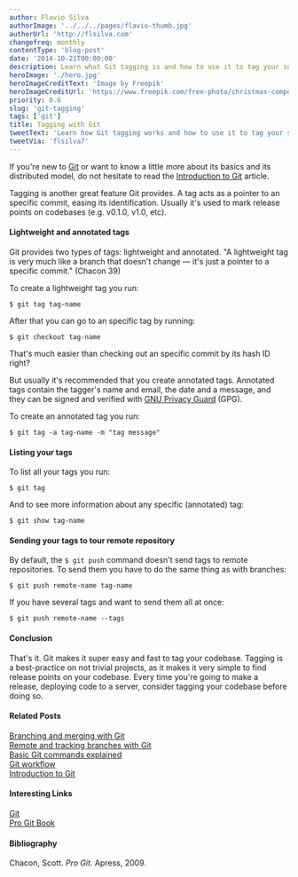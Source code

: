 ```yaml
---
author: Flavio Silva
authorImage: '../../../pages/flavio-thumb.jpg'
authorUrl: 'http://flsilva.com'
changefreq: monthly
contentType: 'blog-post'
date: '2014-10-21T00:00:00'
description: Learn what Git tagging is and how to use it to tag your software releases.
heroImage: './hero.jpg'
heroImageCreditText: 'Image by Freepik'
heroImageCreditUrl: 'https://www.freepik.com/free-photo/christmas-composition-with-tags_1449877.htm#&position=5&from_view=undefined'
priority: 0.6
slug: 'git-tagging'
tags: ['git']
title: Tagging with Git
tweetText: 'Learn how Git tagging works and how to use it to tag your software releases'
tweetVia: 'flsilva7'
---
```



If you're new to [Git](http://git-scm.com/) or want to know a little more about its basics and its distributed model, do not hesitate to read the [Introduction to Git](/blog/introducing-git/) article.

Tagging is another great feature Git provides.
A tag acts as a pointer to an specific commit, easing its identification.
Usually it's used to mark release points on codebases (e.g. v0.1.0, v1.0, etc).

<WarningBoxNoRunDollarSign />

#### Lightweight and annotated tags

Git provides two types of tags: lightweight and annotated.
"A lightweight tag is very much like a branch that doesn't change — it's just a pointer to a specific commit." (Chacon 39)

To create a lightweight tag you run:

```shell
$ git tag tag-name
```

After that you can go to an specific tag by running:

```shell
$ git checkout tag-name
```

That's much easier than checking out an specific commit by its hash ID right?

But usually it's recommended that you create annotated tags.
Annotated tags contain the tagger's name and email, the date and a message, and they can be signed and verified with [GNU Privacy Guard](https://www.gnupg.org/) (GPG).

To create an annotated tag you run:

```shell
$ git tag -a tag-name -m "tag message"
```

#### Listing your tags

To list all your tags you run:

```shell
$ git tag
```

And to see more information about any specific (annotated) tag:

```shell
$ git show tag-name
```

#### Sending your tags to tour remote repository

By default, the `$ git push` command doesn't send tags to remote repositories.
To send them you have to do the same thing as with branches:

```shell
$ git push remote-name tag-name
```

If you have several tags and want to send them all at once:

```shell
$ git push remote-name --tags
```

#### Conclusion

That's it.
Git makes it super easy and fast to tag your codebase.
Tagging is a best-practice on not trivial projects, as it makes it very simple to find release points on your codebase.
Every time you're going to make a release, deploying code to a server, consider tagging your codebase before doing so.

#### Related Posts

[Branching and merging with Git](/blog/git-branching-and-merging/)<br />
[Remote and tracking branches with Git](/blog/git-remote-and-tracking-branches/)<br />
[Basic Git commands explained](/blog/git-basic-commands-explained/)<br />
[Git workflow](/blog/git-workflow/)<br />
[Introduction to Git](/blog/introducing-git/)

#### Interesting Links

[Git](http://git-scm.com/)<br />
[Pro Git Book](https://git-scm.com/book/en/v2)

#### Bibliography

Chacon, Scott. _Pro Git_. Apress, 2009.
